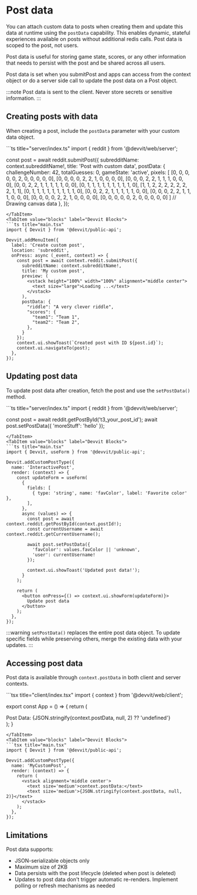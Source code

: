 

# Post data

You can attach custom data to posts when creating them and update this data at runtime using the `postData` capability. This enables dynamic, stateful experiences available on posts without additional redis calls. Post data is scoped to the post, not users.

Post data is useful for storing game state, scores, or any other information that needs to persist with the post and be shared across all users.

Post data is set when you submitPost and apps can access from the context object or do a server side call to update the post data on a Post object.

:::note
Post data is sent to the client. Never store secrets or sensitive information.
:::

## Creating posts with data
When creating a post, include the `postData` parameter with your custom data object.

<Tabs>
  <TabItem value="web" label="Devvit Web">
  ```ts title="server/index.ts"
  import { reddit } from '@devvit/web/server';

  const post = await reddit.submitPost({
    subredditName: context.subredditName!,
    title: 'Post with custom data',
    postData: {
      challengeNumber: 42,
      totalGuesses: 0,
      gameState: 'active',
      pixels: [
        [0, 0, 0, 0, 0, 2, 0, 0, 0, 0, 0],
        [0, 0, 0, 0, 2, 2, 1, 0, 0, 0, 0],
        [0, 0, 0, 2, 2, 1, 1, 1, 0, 0, 0],
        [0, 0, 2, 2, 1, 1, 1, 1, 1, 0, 0],
        [0, 1, 1, 1, 1, 1, 1, 1, 1, 1, 0],
        [1, 1, 2, 2, 2, 2, 2, 2, 2, 1, 1],
        [0, 1, 1, 1, 1, 1, 1, 1, 1, 1, 0],
        [0, 0, 2, 2, 1, 1, 1, 1, 1, 0, 0],
        [0, 0, 0, 2, 2, 1, 1, 1, 0, 0, 0],
        [0, 0, 0, 0, 2, 2, 1, 0, 0, 0, 0],
        [0, 0, 0, 0, 0, 2, 0, 0, 0, 0, 0]
     ] // Drawing canvas data
    },
  });
  ```
  </TabItem>
  <TabItem value="blocks" label="Devvit Blocks">
  ```ts title="main.tsx"
  import { Devvit } from '@devvit/public-api';

  Devvit.addMenuItem({
    label: 'Create custom post',
    location: 'subreddit',
    onPress: async (_event, context) => {
      const post = await context.reddit.submitPost({
        subredditName: context.subredditName!,
        title: 'My custom post',
        preview: (
          <vstack height="100%" width="100%" alignment="middle center">
            <text size="large">Loading ...</text>
          </vstack>
        ),
        postData: {
          "riddle": "A very clever riddle",
          "scores": {
            "team1": "Team 1",
            "team2": "Team 2",
          },
        }
      });
      context.ui.showToast(`Created post with ID ${post.id}`);
      context.ui.navigateTo(post);
    },
  });
  ```
  </TabItem>
</Tabs>

## Updating post data
To update post data after creation, fetch the post and use the `setPostData()` method.

<Tabs>
  <TabItem value="web" label="Devvit Web">
  ```ts title="server/index.ts"
  import { reddit } from '@devvit/web/server';

  const post = await reddit.getPostById('t3_your_post_id');
  await post.setPostData({ 'moreStuff': 'hello' });
  ```
  </TabItem>
  <TabItem value="blocks" label="Devvit Blocks">
  ```ts title="main.tsx"
  import { Devvit, useForm } from '@devvit/public-api';

  Devvit.addCustomPostType({
    name: 'InteractivePost',
    render: (context) => {
      const updateForm = useForm(
        {
          fields: [
            { type: 'string', name: 'favColor', label: 'Favorite color' },
          ],
        },
        async (values) => {
          const post = await context.reddit.getPostById(context.postId!);
          const currentUsername = await context.reddit.getCurrentUsername();
          
          await post.setPostData({
            'favColor': values.favColor || 'unknown',
            'user': currentUsername!
          });
          
          context.ui.showToast('Updated post data!');
        }
      );

      return (
        <button onPress={() => context.ui.showForm(updateForm)}>
          Update post data
        </button>
      );
    },
  });
  ```
  </TabItem>
</Tabs>

:::warning
`setPostData()` replaces the entire post data object. To update specific fields while preserving others, merge the existing data with your updates.
:::

## Accessing post data
Post data is available through `context.postData` in both client and server contexts.

<Tabs>
  <TabItem value="web" label="Devvit Web">
  ```tsx title="client/index.tsx"
  import { context } from '@devvit/web/client';

  export const App = () => {
    return (
      <div>
        <text className='mt-1 font-bold'>Post Data:</text>
        <text>{JSON.stringify(context.postData, null, 2) ?? 'undefined'}</text>
      </div>
    );
  }
  ```
  </TabItem>
  <TabItem value="blocks" label="Devvit Blocks">
  ```tsx title="main.tsx"
  import { Devvit } from '@devvit/public-api';

  Devvit.addCustomPostType({
    name: 'MyCustomPost',
    render: (context) => {
      return (
        <vstack alignment='middle center'>
          <text size='medium'>context.postData:</text>
          <text size='medium'>{JSON.stringify(context.postData, null, 2)}</text>
        </vstack>
      );
    },
  });
  ```
  </TabItem>
</Tabs>

## Limitations
Post data supports:
- JSON-serializable objects only
- Maximum size of 2KB
- Data persists with the post lifecycle (deleted when post is deleted)
- Updates to post data don't trigger automatic re-renders. Implement polling or refresh mechanisms as needed
